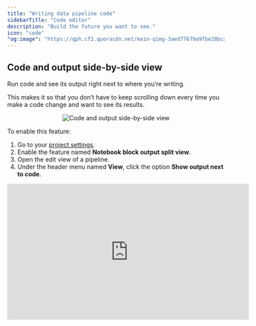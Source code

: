 ```yaml
---
title: "Writing data pipeline code"
sidebarTitle: "Code editor"
description: "Build the future you want to see."
icon: "code"
"og:image": "https://qph.cf2.quoracdn.net/main-qimg-3aed77679a9fbe28bcae784d8fb831a8"
---
```


## Code and output side-by-side view

Run code and see its output right next to where you’re writing.

This makes it so that you don’t have to keep scrolling down every time you make a code change
and want to see its results.

<Frame>
    <p align="center">
        <img
            alt="Code and output side-by-side view"
            src="https://github.com/mage-ai/assets/blob/main/dev-ux/code-editor/split-view.gif?raw=true"
        />
    </p>
</Frame>

To enable this feature:

1. Go to your [project settings](http://localhost:6789/settings/workspace/preferences).
1. Enable the feature named <b>Notebook block output split view</b>.
1. Open the edit view of a pipeline.
1. Under the header menu named <b>View</b>, click the option <b>Show output next to code</b>.

<AccordionGroup>
    <Accordion title="Check out this demo for a quick overview" icon="window" iconType="duotone">
        <Frame>
          <iframe
            width="560"
            height="315"
            src="https://www.youtube.com/embed/x4VLyIG6fCc"
            title="YouTube video player"
            frameborder="0"
            allow="accelerometer; autoplay; clipboard-write; encrypted-media; gyroscope; picture-in-picture"
            allowFullScreen
          />
        </Frame>
    </Accordion>
</AccordionGroup>

---

## Adding blocks made easy

You can quickly add blocks of code to your pipeline with these methods:

<AccordionGroup>
    <Accordion title="Drag blocks from the file browser and drop it on the pipeline" icon="dragon" iconType="duotone" defaultOpen>
        1. Open the file browser.
        1. Click a file and keep holding down.
        1. Drag the file into the center of the page.
        1. Release the button and it’ll be added to the pipeline.

        <Frame>
            <p align="center">
                <img
                    alt="Drag blocks from the file browser and drop it on the pipeline"
                    src="https://github.com/mage-ai/assets/blob/main/dev-ux/code-editor/drag-block.gif?raw=true"
                />
            </p>
        </Frame>
    </Accordion>

    <Accordion title="Search blocks across entire projects" icon="searchengin" iconType="duotone">
        Find existing code and add it to the current pipeline.

        <Note>
            You must 1st enable the feature named <b>Add new block v2</b> in your
            [project settings](http://localhost:6789/settings/workspace/preferences).

            If you just recently enabled the feature <b>Add new block v2</b>, you must restart Mage
            so that your blocks can be indexed.
        </Note>

        Instead of clicking a button to add a new block, type in the search bar to find an
        existing block across all your projects. 

        <Frame>
            <p align="center">
                <img
                    alt="Search blocks across entire projects"
                    src="https://github.com/mage-ai/assets/blob/main/dev-ux/code-editor/block-search.gif?raw=true"
                />
            </p>
        </Frame>

        <Tip>
            ⌘ + ⇧ (Command + Shift) keyboard shortcut will instantly focus your typing on the
            search bar from anywhere on the page (as long as you aren’t already typing in a 
            block of code).
        </Tip>

        <Tip>
            Use the arrow up and arrow down key to browse
            through the results.
        </Tip>
    </Accordion>

    <Accordion title="Custom code templates for reducing boilerplate work" icon="cauldron" iconType="duotone">
        Create a template for a block or a pipeline that can be reused throughout your project.

        <video
            controls
            className="w-full aspect-video"
            src="https://github.com/mage-ai/assets/raw/main/custom-templates/blocks/overview.mp4">
        </video>

        [Read more here](/custom-templates/overview)
    </Accordion>
</AccordionGroup>

---

## Re-arrange and hide or show blocks

<AccordionGroup>
    <Accordion title="Re-arrange the order of blocks" icon="send-back" iconType="duotone" defaultOpen>
        Drag a block and move it up or down by dropping it on another block.

        <Frame>
            <p align="center">
                <img
                    alt="Drag a block and move it up or down by dropping it on another block."
                    src="https://github.com/mage-ai/assets/blob/main/dev-ux/code-editor/rearrange-blocks.gif?raw=true"
                />
            </p>
        </Frame>
    </Accordion>

    <Accordion title="Show blocks in current pipeline" icon="user-secret" iconType="duotone">
        When editing a pipeline, you can switch the file browser view to show only the blocks in the
        current pipeline.

        After toggling this view, you can select which blocks to collapse and which to expand. 
        This can help optimize vertical screen space while writing code.

        <Frame>
            <p align="center">
            <img
                alt="Show blocks in current pipeline"
                src="https://github.com/mage-ai/assets/blob/main/dev-ux/file-browser/blocks-in-pipeline.gif?raw=true"
            />
            </p>
        </Frame>
    </Accordion>
</AccordionGroup>

---

## Pre-built data integrations for 3rd party sources

<Frame>
    <p align="center">
    <img
        alt="Pre-built data integrations for 3rd party sources"
        src="https://github.com/mage-ai/assets/blob/main/batch-pipelines/data-integrations/configuration-credentials.png?raw=true"
    />
    </p>
</Frame>

Sync data from 3rd party sources without writing boilerplate code by using pre-built
data integrations (Singer Taps and Targets) provided by the data engineering community.

<Tip>
    Data integrations to sync your data to 3rd party destinations are also available in the
    same feature set.
</Tip> 

<Tip>
    These sources and destinations can be combined and chained together with
    your existing blocks.
</Tip>

[Read more here](/data-integrations/batch-pipelines)

---

## Use AI to write code for you

A line of code you don’t write is a line of code you never have to debug.
Use AI to generate the code for you.

<Frame>
    <p align="center">
    <img
        alt="Generate code using AI."
        src="https://github.com/mage-ai/assets/blob/main/dev-ux/code-editor/ai-generate-code.gif?raw=True"
    />
    </p>
</Frame>

[Read more here](/guides/ai/overview#generate-block-using-ai)

---

## Document and comment code (AI)

“Work smart, not hard.”

Let the robots document your code so you can focus on the fun and creative side of coding.

<AccordionGroup>
    <Accordion title="Document the code from a block" icon="scroll" iconType="duotone" defaultOpen>
        <Frame>
            <p align="center">
            <img
                alt="Document the code from a block."
                src="https://github.com/mage-ai/assets/blob/main/dev-ux/code-editor/ai-document-block.gif?raw=True"
            />
            </p>
        </Frame>

        [Read more here](/guides/ai/overview#add-documentation-for-a-block)
    </Accordion>

    <Accordion title="Write comments inline with the code" icon="comments" iconType="duotone">
        <Frame>
            <p align="center">
            <img
                alt="Write comments inline with the code."
                src="https://github.com/mage-ai/assets/blob/main/dev-ux/code-editor/ai-code-comments.gif?raw=True"
            />
            </p>
        </Frame>

        [Read more here](/guides/ai/overview#add-comments-in-a-block)
    </Accordion>

    <Accordion title="Document the entire pipeline and each block in it" icon="book" iconType="duotone">
        <Frame>
            <p align="center">
            <img
                alt="Document the entire pipeline and each block in it."
                src="https://github.com/mage-ai/assets/blob/main/dev-ux/code-editor/ai-document-pipeline.gif?raw=True"
            />
            </p>
        </Frame>

        [Read more here](/guides/ai/overview#add-documentation-for-a-pipeline-and-all-its-blocks)
    </Accordion>
</AccordionGroup>

---

## Customize layout of buttons

The buttons that are used to add new blocks (alongside the search bar) can be personalized.

The buttons in the dropdown menu and the buttons that are visible can be configured using
[custom design layouts](/platform/designs/setup#add-block-buttons).

The default layout is:

<Frame>
    <p align="center">
    <img
        alt="Add new block default buttons."
        src="https://github.com/mage-ai/assets/blob/main/dev-ux/code-editor/customize-buttons-default.png?raw=True"
    />
    </p>
</Frame>

<Note>
    The personalized layout shows `Transformer` and `Global data product` as opposed to
    `Custom` and `Markdown`; and the dropdown menu is in a different order.
</Note>

<br />

A personalized layout can look like this:

<Frame>
    <p align="center">
    <img
        alt="Add new block buttons personalized."
        src="https://github.com/mage-ai/assets/blob/main/dev-ux/code-editor/customize-buttons.png?raw=True"
    />
    </p>
</Frame>

---

## Browse dbt models across multiple projects

Dedicated file browser to discover existing models across multiple projects.

<Frame>
    <p align="center">
    <img
        alt="dbt DX 2.0"
        src="https://github.com/mage-ai/assets/blob/main/dbt/dbt-dx-2.gif?raw=true"
    />
    </p>
</Frame>

[Read more here](/dbt/developer-experience#browse-and-discover-models-across-multiple-projects)

---

## Block upgrades

Enhance your code with these quick power-ups:

<AccordionGroup>
    <Accordion title="Recursively dynamic code made simple" defaultOpen icon="spider-web" iconType="duotone">
        <Frame>
            <p align="center">
            <img
                alt="Recursively dynamic code made simple."
                src="https://github.com/mage-ai/assets/blob/main/dev-ux/code-editor/dynamic-blocks.png?raw=True"
            />
            </p>
        </Frame>

        A very `powerful` <b>ultimate</b> *spell*.

        <Warning>
            With great power... comes great fun.
        </Warning>

        [Read more here](/design/blocks/dynamic-blocks)
    </Accordion>

    <Accordion title="Replicate the code of an existing block" icon="sheep" iconType="duotone">
        <Frame>
            <p align="center">
            <img
                alt="Replicate the code of an existing block"
                src="https://github.com/mage-ai/assets/blob/main/dev-ux/code-editor/replicate-block.gif?raw=True"
            />
            </p>
        </Frame>

        [Read more here](/guides/blocks/replicate-blocks)
    </Accordion>

    <Accordion title="Modify block variables with no-code" icon="display-code" iconType="duotone">
        <Frame>
            <p align="center">
            <img
                alt="Block interactions preview"
                src="https://github.com/mage-ai/assets/blob/main/interactions/block-interactions-preview.png?raw=true"
            />
            </p>
        </Frame>

        Configure and run pipelines using no-code UI text fields, dropdown menus, checkboxes, toggle switches, and more.

        [Read more here](/interactions/overview)
    </Accordion>

    <Accordion title="Conditionally execute code" icon="code-merge" iconType="duotone">
        <Frame>
            <p align="center">
            <img
                alt="Conditionally execute code"
                src="https://github.com/mage-ai/assets/blob/main/blocks/conditionals-example.png?raw=true"
            />
            </p>
        </Frame>

        [Read more here](/design/blocks/conditionals)
    </Accordion>

    <Accordion title="Callbacks" icon="phone-volume" iconType="duotone">
        A callback block is associated to another block. 
        When the parent block succeeds or fails, the callback block functions are executed.

        [Read more here](/design/blocks/callbacks)
    </Accordion>

    <Accordion title="Test your code with pre-built Great Expectations" icon="flask-vial" iconType="duotone">
        <Frame>
            <p align="center">
            <img
                alt="Test your code with pre-built Great Expectations."
                src="https://github.com/mage-ai/assets/blob/main/notebook/extensions/great-expectation-extension-block.jpeg?raw=true"
            />
            </p>
        </Frame>

        [Read more here](/development/testing/great-expectations)
    </Accordion>
</AccordionGroup>

---
